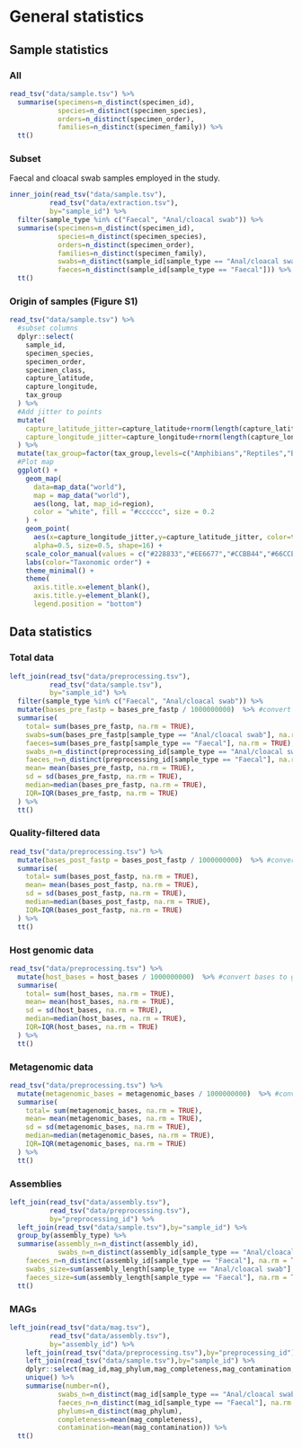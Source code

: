 # General statistics

## Sample statistics

### All

```r
read_tsv("data/sample.tsv") %>%
  summarise(specimens=n_distinct(specimen_id),
            species=n_distinct(specimen_species),
            orders=n_distinct(specimen_order),
            families=n_distinct(specimen_family)) %>% 
  tt()
```

### Subset

Faecal and cloacal swab samples employed in the study.

```r
inner_join(read_tsv("data/sample.tsv"),
          read_tsv("data/extraction.tsv"),
          by="sample_id") %>% 
  filter(sample_type %in% c("Faecal", "Anal/cloacal swab")) %>%
  summarise(specimens=n_distinct(specimen_id),
            species=n_distinct(specimen_species),
            orders=n_distinct(specimen_order),
            families=n_distinct(specimen_family),
            swabs=n_distinct(sample_id[sample_type == "Anal/cloacal swab"]),
            faeces=n_distinct(sample_id[sample_type == "Faecal"])) %>% 
  tt()
```

### Origin of samples (Figure S1)

```r
read_tsv("data/sample.tsv") %>%
  #subset columns
  dplyr::select(
    sample_id,
    specimen_species,
    specimen_order,
    specimen_class,
    capture_latitude,
    capture_longitude,
    tax_group
  ) %>%
  #Add jitter to points
  mutate(
    capture_latitude_jitter=capture_latitude+rnorm(length(capture_latitude), mean=0, sd=0.5),
    capture_longitude_jitter=capture_longitude+rnorm(length(capture_longitude), mean=0, sd=0.5),
  ) %>%
  mutate(tax_group=factor(tax_group,levels=c("Amphibians","Reptiles","Birds","Bats","Mammals"))) %>% 
  #Plot map  
  ggplot() +
    geom_map(
      data=map_data("world"),
      map = map_data("world"),
      aes(long, lat, map_id=region),
      color = "white", fill = "#cccccc", size = 0.2
    ) +
    geom_point(
      aes(x=capture_longitude_jitter,y=capture_latitude_jitter, color=tax_group),
      alpha=0.5, size=0.5, shape=16) +
    scale_color_manual(values = c("#228833","#EE6677","#CCBB44","#66CCEE","#4477AA")) +
    labs(color="Taxonomic order") +
    theme_minimal() +
    theme(
      axis.title.x=element_blank(),
      axis.title.y=element_blank(),
      legend.position = "bottom")
```

## Data statistics

### Total data

```r
left_join(read_tsv("data/preprocessing.tsv"),
          read_tsv("data/sample.tsv"),
          by="sample_id") %>%
  filter(sample_type %in% c("Faecal", "Anal/cloacal swab")) %>%
  mutate(bases_pre_fastp = bases_pre_fastp / 1000000000)  %>% #convert bases to gigabases (GB)
  summarise(
    total= sum(bases_pre_fastp, na.rm = TRUE),
    swabs=sum(bases_pre_fastp[sample_type == "Anal/cloacal swab"], na.rm = TRUE),
    faeces=sum(bases_pre_fastp[sample_type == "Faecal"], na.rm = TRUE),
    swabs_n=n_distinct(preprocessing_id[sample_type == "Anal/cloacal swab"], na.rm = TRUE),
    faeces_n=n_distinct(preprocessing_id[sample_type == "Faecal"], na.rm = TRUE),
    mean= mean(bases_pre_fastp, na.rm = TRUE),
    sd = sd(bases_pre_fastp, na.rm = TRUE),
    median=median(bases_pre_fastp, na.rm = TRUE),
    IQR=IQR(bases_pre_fastp, na.rm = TRUE)
  ) %>%
  tt()
```

### Quality-filtered data

```r
read_tsv("data/preprocessing.tsv") %>%
  mutate(bases_post_fastp = bases_post_fastp / 1000000000)  %>% #convert bases to gigabases (GB)
  summarise(
    total= sum(bases_post_fastp, na.rm = TRUE),
    mean= mean(bases_post_fastp, na.rm = TRUE),
    sd = sd(bases_post_fastp, na.rm = TRUE),
    median=median(bases_post_fastp, na.rm = TRUE),
    IQR=IQR(bases_post_fastp, na.rm = TRUE)
  ) %>%
  tt()
```

### Host genomic data

```r
read_tsv("data/preprocessing.tsv") %>%
  mutate(host_bases = host_bases / 1000000000)  %>% #convert bases to gigabases (GB)
  summarise(
    total= sum(host_bases, na.rm = TRUE),
    mean= mean(host_bases, na.rm = TRUE),
    sd = sd(host_bases, na.rm = TRUE),
    median=median(host_bases, na.rm = TRUE),
    IQR=IQR(host_bases, na.rm = TRUE)
  ) %>%
  tt()
```

### Metagenomic data

```r
read_tsv("data/preprocessing.tsv") %>%
  mutate(metagenomic_bases = metagenomic_bases / 1000000000)  %>% #convert bases to gigabases (GB)
  summarise(
    total= sum(metagenomic_bases, na.rm = TRUE),
    mean= mean(metagenomic_bases, na.rm = TRUE),
    sd = sd(metagenomic_bases, na.rm = TRUE),
    median=median(metagenomic_bases, na.rm = TRUE),
    IQR=IQR(metagenomic_bases, na.rm = TRUE)
  ) %>%
  tt()
```

### Assemblies 

```r
left_join(read_tsv("data/assembly.tsv"),
          read_tsv("data/preprocessing.tsv"),
          by="preprocessing_id") %>%
  left_join(read_tsv("data/sample.tsv"),by="sample_id") %>% 
  group_by(assembly_type) %>% 
  summarise(assembly_n=n_distinct(assembly_id),
            swabs_n=n_distinct(assembly_id[sample_type == "Anal/cloacal swab"], na.rm = TRUE),
    faeces_n=n_distinct(assembly_id[sample_type == "Faecal"], na.rm = TRUE),
    swabs_size=sum(assembly_length[sample_type == "Anal/cloacal swab"], na.rm = TRUE),
    faeces_size=sum(assembly_length[sample_type == "Faecal"], na.rm = TRUE)) %>%
  tt()
```

### MAGs

```r
left_join(read_tsv("data/mag.tsv"),
          read_tsv("data/assembly.tsv"),
          by="assembly_id") %>%
    left_join(read_tsv("data/preprocessing.tsv"),by="preprocessing_id") %>% 
    left_join(read_tsv("data/sample.tsv"),by="sample_id") %>% 
    dplyr::select(mag_id,mag_phylum,mag_completeness,mag_contamination,sample_type)%>% 
    unique() %>% 
    summarise(number=n(),
            swabs_n=n_distinct(mag_id[sample_type == "Anal/cloacal swab"], na.rm = TRUE),
            faeces_n=n_distinct(mag_id[sample_type == "Faecal"], na.rm = TRUE),
            phylums=n_distinct(mag_phylum),
            completeness=mean(mag_completeness),
            contamination=mean(mag_contamination)) %>% 
  tt()
```

